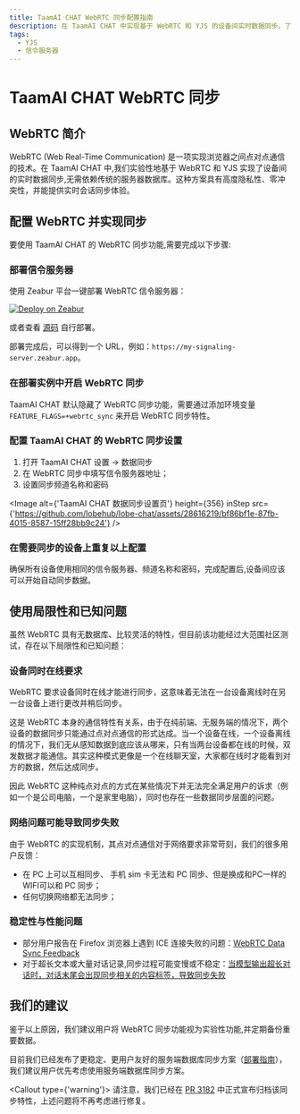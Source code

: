 ```yaml
---
title: TaamAI CHAT WebRTC 同步配置指南
description: 在 TaamAI CHAT 中实现基于 WebRTC 和 YJS 的设备间实时数据同步。了解如何配置 WebRTC 并开启同步功能，以及使用局限性和已知问题。
tags:
  - YJS
  - 信令服务器
---
```


# TaamAI CHAT WebRTC 同步

## WebRTC 简介

WebRTC (Web Real-Time Communication) 是一项实现浏览器之间点对点通信的技术。在 TaamAI CHAT 中,我们实验性地基于 WebRTC 和 YJS 实现了设备间的实时数据同步,无需依赖传统的服务器数据库。这种方案具有高度隐私性、零冲突性，并能提供实时会话同步体验。

## 配置 WebRTC 并实现同步

要使用 TaamAI CHAT 的 WebRTC 同步功能,需要完成以下步骤:

<Steps>

### 部署信令服务器

使用 Zeabur 平台一键部署 WebRTC 信令服务器：

[![Deploy on Zeabur](https://zeabur.com/button.svg)](https://zeabur.com/templates/MY0JZG?referralCode=arvinxx)

或者查看 [源码](https://github.com/lobehub/y-webrtc-signaling) 自行部署。

部署完成后，可以得到一个 URL，例如：`https://my-signaling-server.zeabur.app`。

### 在部署实例中开启 WebRTC 同步

TaamAI CHAT 默认隐藏了 WebRTC 同步功能，需要通过添加环境变量 `FEATURE_FLAGS=+webrtc_sync` 来开启 WebRTC 同步特性。

### 配置 TaamAI CHAT 的 WebRTC 同步设置

1. 打开 TaamAI CHAT 设置 -> 数据同步
2. 在 WebRTC 同步中填写信令服务器地址；
3. 设置同步频道名称和密码

<Image
  alt={'TaamAI CHAT 数据同步设置页'}
  height={356}
  inStep
  src={'https://github.com/lobehub/lobe-chat/assets/28616219/bf86bf1e-87fb-4015-8587-15ff28bb9c24'}
/>

### 在需要同步的设备上重复以上配置

确保所有设备使用相同的信令服务器、频道名称和密码，完成配置后,设备间应该可以开始自动同步数据。

</Steps>

## 使用局限性和已知问题

虽然 WebRTC 具有无数据库、比较灵活的特性，但目前该功能经过大范围社区测试，存在以下局限性和已知问题：

### 设备同时在线要求

WebRTC 要求设备同时在线才能进行同步，这意味着无法在一台设备离线时在另一台设备上进行更改并稍后同步。

这是 WebRTC 本身的通信特性有关系，由于在纯前端、无服务端的情况下，两个设备的数据同步只能通过点对点通信的形式达成。当一个设备在线，一个设备离线的情况下，我们无从感知数据到底应该从哪来，只有当两台设备都在线的时候，双发数据才能通信。其实这种模式更像是一个在线聊天室，大家都在线时才能看到对方的数据，然后达成同步。

因此 WebRTC 这种纯点对点的方式在某些情况下并无法完全满足用户的诉求（例如一个是公司电脑，一个是家里电脑），同时也存在一些数据同步层面的问题。

### 网络问题可能导致同步失败

由于 WebRTC 的实现机制，其点对点通信对于网络要求非常苛刻，我们的很多用户反馈：

- 在 PC 上可以互相同步、 手机 sim 卡无法和 PC 同步、但是换成和PC一样的WIFI可以和 PC 同步；
- 任何切换网络都无法同步；

### 稳定性与性能问题

- 部分用户报告在 Firefox 浏览器上遇到 ICE 连接失败的问题：[WebRTC Data Sync Feedback](https://github.com/lobehub/lobe-chat/issues/1683#issuecomment-2094745907)
- 对于超长文本或大量对话记录,同步过程可能变慢或不稳定：[当模型输出超长对话时，对话末尾会出现同步相关的内容标签，导致同步失败](https://github.com/lobehub/lobe-chat/issues/1962)

## 我们的建议

鉴于以上原因，我们建议用户将 WebRTC 同步功能视为实验性功能,并定期备份重要数据。

目前我们已经发布了更稳定、更用户友好的服务端数据库同步方案（[部署指南](/zh/docs/self-hosting/advanced/server-database)），我们建议用户优先考虑使用服务端数据库同步方案。

<Callout type={'warning'}>
  请注意，我们已经在 [PR 3182](https://github.com/lobehub/lobe-chat/pull/3182)
  中正式宣布归档该同步特性，上述问题将不再考虑进行修复。
</Callout>
